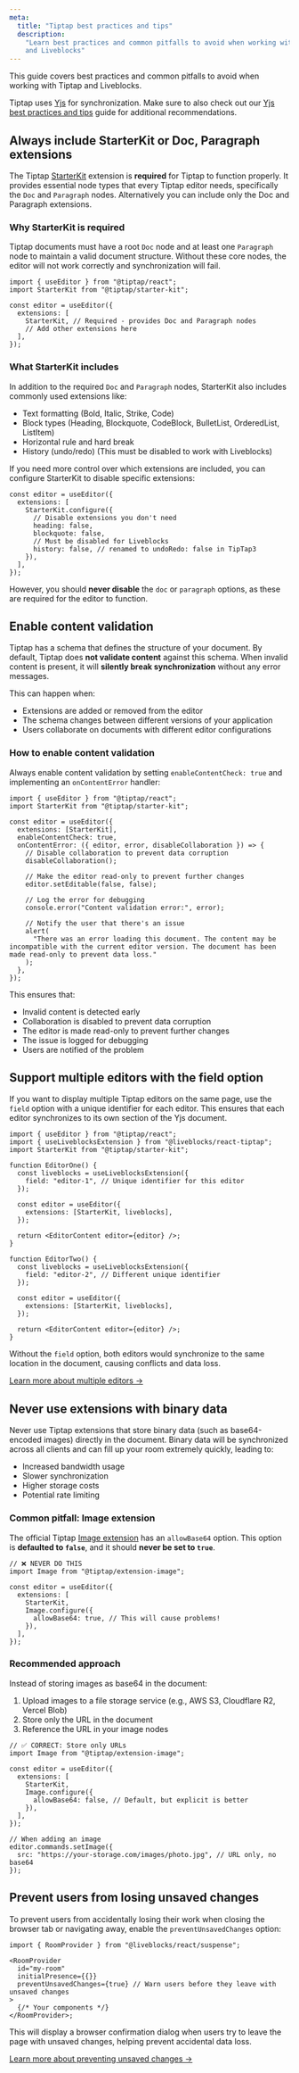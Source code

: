 ```yaml
---
meta:
  title: "Tiptap best practices and tips"
  description:
    "Learn best practices and common pitfalls to avoid when working with Tiptap
    and Liveblocks"
---
```


This guide covers best practices and common pitfalls to avoid when working with
Tiptap and Liveblocks.

<Banner title="Tiptap is backed by Yjs" type="note">

Tiptap uses [Yjs](https://docs.yjs.dev/) for synchronization. Make sure to also
check out our [Yjs best practices and tips](/guides/yjs-best-practices-and-tips)
guide for additional recommendations.

</Banner>

## Always include StarterKit or Doc, Paragraph extensions

The Tiptap
[StarterKit](https://tiptap.dev/docs/editor/extensions/functionality/starterkit)
extension is **required** for Tiptap to function properly. It provides essential
node types that every Tiptap editor needs, specifically the `Doc` and
`Paragraph` nodes. Alternatively you can include only the Doc and Paragraph
extensions.

### Why StarterKit is required

Tiptap documents must have a root `Doc` node and at least one `Paragraph` node
to maintain a valid document structure. Without these core nodes, the editor
will not work correctly and synchronization will fail.

```tsx
import { useEditor } from "@tiptap/react";
import StarterKit from "@tiptap/starter-kit";

const editor = useEditor({
  extensions: [
    StarterKit, // Required - provides Doc and Paragraph nodes
    // Add other extensions here
  ],
});
```

### What StarterKit includes

In addition to the required `Doc` and `Paragraph` nodes, StarterKit also
includes commonly used extensions like:

- Text formatting (Bold, Italic, Strike, Code)
- Block types (Heading, Blockquote, CodeBlock, BulletList, OrderedList,
  ListItem)
- Horizontal rule and hard break
- History (undo/redo) (This must be disabled to work with Liveblocks)

If you need more control over which extensions are included, you can configure
StarterKit to disable specific extensions:

```tsx
const editor = useEditor({
  extensions: [
    StarterKit.configure({
      // Disable extensions you don't need
      heading: false,
      blockquote: false,
      // Must be disabled for Liveblocks
      history: false, // renamed to undoRedo: false in TipTap3
    }),
  ],
});
```

However, you should **never disable** the `doc` or `paragraph` options, as these
are required for the editor to function.

## Enable content validation

Tiptap has a schema that defines the structure of your document. By default,
Tiptap does **not validate content** against this schema. When invalid content
is present, it will **silently break synchronization** without any error
messages.

This can happen when:

- Extensions are added or removed from the editor
- The schema changes between different versions of your application
- Users collaborate on documents with different editor configurations

### How to enable content validation

Always enable content validation by setting `enableContentCheck: true` and
implementing an `onContentError` handler:

```tsx
import { useEditor } from "@tiptap/react";
import StarterKit from "@tiptap/starter-kit";

const editor = useEditor({
  extensions: [StarterKit],
  enableContentCheck: true,
  onContentError: ({ editor, error, disableCollaboration }) => {
    // Disable collaboration to prevent data corruption
    disableCollaboration();

    // Make the editor read-only to prevent further changes
    editor.setEditable(false, false);

    // Log the error for debugging
    console.error("Content validation error:", error);

    // Notify the user that there's an issue
    alert(
      "There was an error loading this document. The content may be incompatible with the current editor version. The document has been made read-only to prevent data loss."
    );
  },
});
```

This ensures that:

- Invalid content is detected early
- Collaboration is disabled to prevent data corruption
- The editor is made read-only to prevent further changes
- The issue is logged for debugging
- Users are notified of the problem

## Support multiple editors with the field option

If you want to display multiple Tiptap editors on the same page, use the `field`
option with a unique identifier for each editor. This ensures that each editor
synchronizes to its own section of the Yjs document.

```tsx
import { useEditor } from "@tiptap/react";
import { useLiveblocksExtension } from "@liveblocks/react-tiptap";
import StarterKit from "@tiptap/starter-kit";

function EditorOne() {
  const liveblocks = useLiveblocksExtension({
    field: "editor-1", // Unique identifier for this editor
  });

  const editor = useEditor({
    extensions: [StarterKit, liveblocks],
  });

  return <EditorContent editor={editor} />;
}

function EditorTwo() {
  const liveblocks = useLiveblocksExtension({
    field: "editor-2", // Different unique identifier
  });

  const editor = useEditor({
    extensions: [StarterKit, liveblocks],
  });

  return <EditorContent editor={editor} />;
}
```

Without the `field` option, both editors would synchronize to the same location
in the document, causing conflicts and data loss.

[Learn more about multiple editors →](/docs/api-reference/liveblocks-react-tiptap#Multiple-editors)

## Never use extensions with binary data

Never use Tiptap extensions that store binary data (such as base64-encoded
images) directly in the document. Binary data will be synchronized across all
clients and can fill up your room extremely quickly, leading to:

- Increased bandwidth usage
- Slower synchronization
- Higher storage costs
- Potential rate limiting

### Common pitfall: Image extension

The official Tiptap
[Image extension](https://tiptap.dev/docs/editor/extensions/nodes/image) has an
`allowBase64` option. This option is **defaulted to `false`**, and it should
**never be set to `true`**.

```tsx
// ❌ NEVER DO THIS
import Image from "@tiptap/extension-image";

const editor = useEditor({
  extensions: [
    StarterKit,
    Image.configure({
      allowBase64: true, // This will cause problems!
    }),
  ],
});
```

### Recommended approach

Instead of storing images as base64 in the document:

1. Upload images to a file storage service (e.g., AWS S3, Cloudflare R2, Vercel
   Blob)
2. Store only the URL in the document
3. Reference the URL in your image nodes

```tsx
// ✅ CORRECT: Store only URLs
import Image from "@tiptap/extension-image";

const editor = useEditor({
  extensions: [
    StarterKit,
    Image.configure({
      allowBase64: false, // Default, but explicit is better
    }),
  ],
});

// When adding an image
editor.commands.setImage({
  src: "https://your-storage.com/images/photo.jpg", // URL only, no base64
});
```

## Prevent users from losing unsaved changes

To prevent users from accidentally losing their work when closing the browser
tab or navigating away, enable the `preventUnsavedChanges` option:

```tsx
import { RoomProvider } from "@liveblocks/react/suspense";

<RoomProvider
  id="my-room"
  initialPresence={{}}
  preventUnsavedChanges={true} // Warn users before they leave with unsaved changes
>
  {/* Your components */}
</RoomProvider>;
```

This will display a browser confirmation dialog when users try to leave the page
with unsaved changes, helping prevent accidental data loss.

[Learn more about preventing unsaved changes →](/docs/api-reference/liveblocks-react#prevent-users-losing-unsaved-changes)
